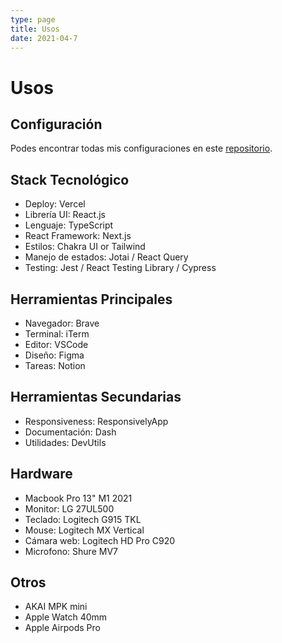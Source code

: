 ```yaml
---
type: page
title: Usos
date: 2021-04-7
---
```


# Usos

## Configuración

Podes encontrar todas mis configuraciones en este [repositorio](https://github.com/lndgalante/tools-configuration).

## Stack Tecnológico

- Deploy: Vercel
- Librería UI: React.js
- Lenguaje: TypeScript
- React Framework: Next.js
- Estilos: Chakra UI or Tailwind
- Manejo de estados: Jotai / React Query
- Testing: Jest / React Testing Library / Cypress

## Herramientas Principales

- Navegador: Brave
- Terminal: iTerm
- Editor: VSCode
- Diseño: Figma
- Tareas: Notion

## Herramientas Secundarias

- Responsiveness: ResponsivelyApp
- Documentación: Dash
- Utilidades: DevUtils

## Hardware

- Macbook Pro 13" M1 2021
- Monitor: LG 27UL500
- Teclado: Logitech G915 TKL
- Mouse: Logitech MX Vertical
- Cámara web: Logitech HD Pro C920
- Microfono: Shure MV7

## Otros

- AKAI MPK mini
- Apple Watch 40mm
- Apple Airpods Pro
